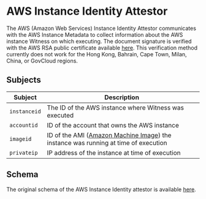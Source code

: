 
# AWS Instance Identity Attestor

The AWS (Amazon Web Services) Instance Identity Attestor communicates with the AWS Instance Metadata to collect
information about the AWS instance Witness on which executing. The document signature is
verified with the AWS RSA public certificate available [here](https://docs.aws.amazon.com/AWSEC2/latest/UserGuide/verify-signature.html).
This verification method currently does not work for the Hong Kong, Bahrain, Cape Town, Milan, China, or
GovCloud regions.

## Subjects

| Subject | Description |
| ------- | ----------- |
| `instanceid` | The ID of the AWS instance where Witness was executed |
| `accountid` | ID of the account that owns the AWS instance |
| `imageid` | ID of the AMI ([Amazon Machine Image](https://docs.aws.amazon.com/AWSEC2/latest/UserGuide/AMIs.html)) the instance was running at time of execution |
| `privateip` | IP address of the instance at time of execution |

## Schema
<JSONRenderer url="https://raw.githubusercontent.com/chaosinthecrd/go-witness/attestor-json-schema/schemagen/aws.json" />

The original schema of the AWS Instance Identity attestor is available [here](https://raw.githubusercontent.com/chaosinthecrd/go-witness/attestor-json-schema/schemagen/aws.json).
